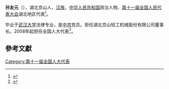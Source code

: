 '''孙友元'''（{{bd|1951年||}}），湖北京山人，[[汉族|汉族]]，[[中华人民共和国|中华人民共和国]]政治人物、[[第十一届全国人民代表大会|第十一届全国人民代表大会]]湖北地区代表<ref>{{cite web|author=新华网|title=第十一届全国人大代表|url=http://news.xinhuanet.com/ziliao/2008-03/03/content_7708230.htm?node=36628|publisher=新华网|accessdate=2014-01-07|archive-date=2014-01-10|archive-url=https://web.archive.org/web/20140110211415/http://news.xinhuanet.com/ziliao/2008-03/03/content_7708230.htm?node=36628|dead-url=no}}</ref>。

毕业于[[武汉大学|武汉大学]]法律专业，是[[中共|中共]]党员。担任湖北京山轻工机械股份有限公司董事长。2008年起担任全国人大代表<ref>{{cite news|title=全国人大代表信息-孙友元|url=http://210.82.31.1:8084/delegate/viewDelegate.action?dbid=111582|accessdate=2013-04-05|newspaper=全国人大网|archive-url=https://web.archive.org/web/20140505055223/http://www.npc.gov.cn/delegate/viewDelegate.action?dbid=111582|archive-date=2014-05-05|dead-url=yes}}</ref>。

==參考文獻==
{{reflist}}
[[Category:第十一届全国人大代表|Category:第十一届全国人大代表]]